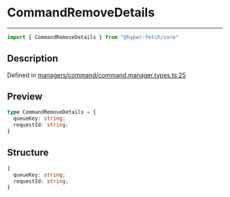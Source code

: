 

# CommandRemoveDetails

<div class="api-docs__separator" data-reactroot="">

---

</div><div class="api-docs__import" data-reactroot="">

```ts
import { CommandRemoveDetails } from "@hyper-fetch/core"
```

</div><div class="api-docs__section">

## Description

</div><div class="api-docs__description"><span class="api-docs__do-not-parse">



</span></div><p class="api-docs__definition">

Defined in [managers/command/command.manager.types.ts:25](https://github.com/BetterTyped/hyper-fetch/blob/993719ed/packages/core/src/managers/command/command.manager.types.ts#L25)

</p><div class="api-docs__section">

## Preview

</div><div class="api-docs__preview type">

```ts
type CommandRemoveDetails = {
  queueKey: string; 
  requestId: string; 
}
```

</div><div class="api-docs__section">

## Structure

</div><div class="api-docs__returns">

```ts
{
  queueKey: string;
  requestId: string;
}
```

</div>
